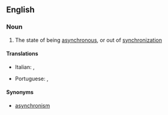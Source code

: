 ==English==

===Noun===
{{wikipedia}}
{{en-noun|~|asynchronies}}

# The state of being [[asynchronous]], or out of [[synchronization]]

====Translations====
{{trans-top|asynchrony}}
* Italian: {{t|it|asincronia|f}}, {{t|it|asincronismo|m}}
{{trans-mid}}
* Portuguese: {{t+|pt|assincronia|f}}, {{t|pt|assincronismo|m}}
{{trans-bottom}}

====Synonyms====
* [[asynchronism]]
